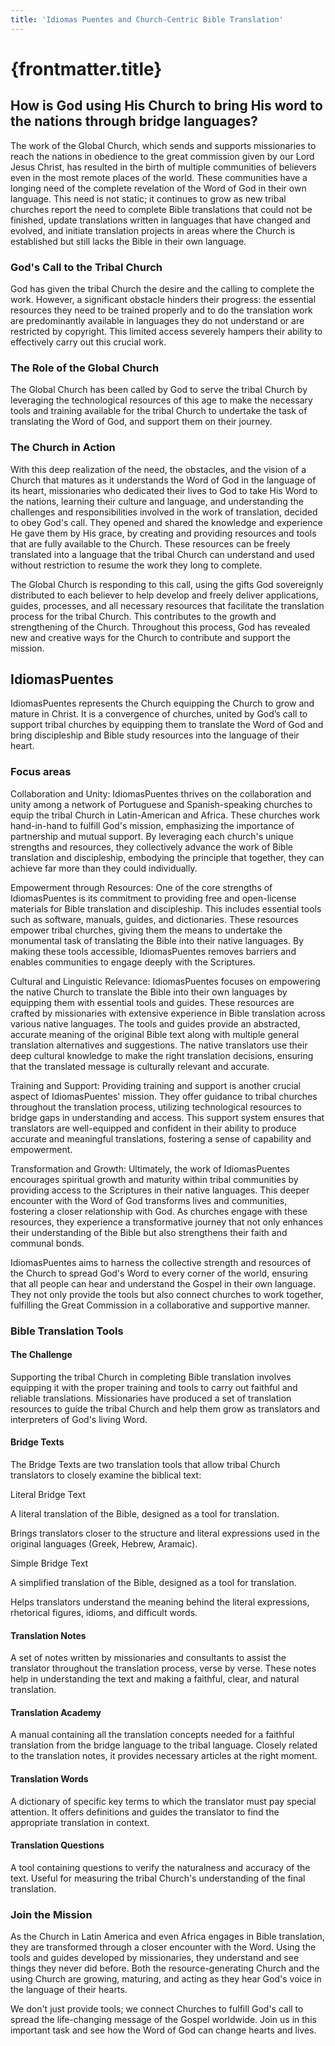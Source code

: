 ```yaml
---
title: 'Idiomas Puentes and Church-Centric Bible Translation'
---
```


# {frontmatter.title}
  

## How is God using His Church to bring His word to the nations through bridge languages?

  

The work of the Global Church, which sends and supports missionaries to reach the nations in obedience to the great commission given by our Lord Jesus Christ, has resulted in the birth of multiple communities of believers even in the most remote places of the world. These communities have a longing need of the complete revelation of the Word of God in their own language. This need is not static; it continues to grow as new tribal churches report the need to complete Bible translations that could not be finished, update translations written in languages that have changed and evolved, and initiate translation projects in areas where the Church is established but still lacks the Bible in their own language.

### God's Call to the Tribal Church

God has given the tribal Church the desire and the calling to complete the work. However, a significant obstacle hinders their progress: the essential resources they need to be trained properly and to do the translation work are predominantly available in languages they do not understand or are restricted by copyright. This limited access severely hampers their ability to effectively carry out this crucial work.

### The Role of the Global Church

The Global Church has been called by God to serve the tribal Church by leveraging the technological resources of this age to make the necessary tools and training available for the tribal Church to undertake the task of translating the Word of God, and support them on their journey.

### The Church in Action

With this deep realization of the need, the obstacles, and the vision of a Church that matures as it understands the Word of God in the language of its heart, missionaries who dedicated their lives to God to take His Word to the nations, learning their culture and language, and understanding the challenges and responsibilities involved in the work of translation, decided to obey God's call. They opened and shared the knowledge and experience He gave them by His grace, by creating and providing resources and tools that are fully available to the Church. These resources can be freely translated into a language that the tribal Church can understand and used without restriction to resume the work they long to complete.

  

The Global Church is responding to this call, using the gifts God sovereignly distributed to each believer to help develop and freely deliver applications, guides, processes, and all necessary resources that facilitate the translation process for the tribal Church. This contributes to the growth and strengthening of the Church. Throughout this process, God has revealed new and creative ways for the Church to contribute and support the mission.

## IdiomasPuentes

IdiomasPuentes represents the Church equipping the Church to grow and mature in Christ. It is a convergence of churches, united by God’s call to support tribal churches by equipping them to translate the Word of God and bring discipleship and Bible study resources into the language of their heart.

### Focus areas

Collaboration and Unity: IdiomasPuentes thrives on the collaboration and unity among a network of Portuguese and Spanish-speaking churches to equip the tribal Church in Latin-American and Africa. These churches work hand-in-hand to fulfill God's mission, emphasizing the importance of partnership and mutual support. By leveraging each church's unique strengths and resources, they collectively advance the work of Bible translation and discipleship, embodying the principle that together, they can achieve far more than they could individually.

Empowerment through Resources: One of the core strengths of IdiomasPuentes is its commitment to providing free and open-license materials for Bible translation and discipleship. This includes essential tools such as software, manuals, guides, and dictionaries. These resources empower tribal churches, giving them the means to undertake the monumental task of translating the Bible into their native languages. By making these tools accessible, IdiomasPuentes removes barriers and enables communities to engage deeply with the Scriptures.

Cultural and Linguistic Relevance: IdiomasPuentes focuses on empowering the native Church to translate the Bible into their own languages by equipping them with essential tools and guides. These resources are crafted by missionaries with extensive experience in Bible translation across various native languages. The tools and guides provide an abstracted, accurate meaning of the original Bible text along with multiple general translation alternatives and suggestions. The native translators use their deep cultural knowledge to make the right translation decisions, ensuring that the translated message is culturally relevant and accurate.

Training and Support: Providing training and support is another crucial aspect of IdiomasPuentes' mission. They offer guidance to tribal churches throughout the translation process, utilizing technological resources to bridge gaps in understanding and access. This support system ensures that translators are well-equipped and confident in their ability to produce accurate and meaningful translations, fostering a sense of capability and empowerment.

Transformation and Growth: Ultimately, the work of IdiomasPuentes encourages spiritual growth and maturity within tribal communities by providing access to the Scriptures in their native languages. This deeper encounter with the Word of God transforms lives and communities, fostering a closer relationship with God. As churches engage with these resources, they experience a transformative journey that not only enhances their understanding of the Bible but also strengthens their faith and communal bonds.

  

IdiomasPuentes aims to harness the collective strength and resources of the Church to spread God's Word to every corner of the world, ensuring that all people can hear and understand the Gospel in their own language. They not only provide the tools but also connect churches to work together, fulfilling the Great Commission in a collaborative and supportive manner.

  

### Bible Translation Tools

#### The Challenge

Supporting the tribal Church in completing Bible translation involves equipping it with the proper training and tools to carry out faithful and reliable translations. Missionaries have produced a set of translation resources to guide the tribal Church and help them grow as translators and interpreters of God's living Word.

  

#### Bridge Texts

The Bridge Texts are two translation tools that allow tribal Church translators to closely examine the biblical text:

Literal Bridge Text

A literal translation of the Bible, designed as a tool for translation.

Brings translators closer to the structure and literal expressions used in the original languages (Greek, Hebrew, Aramaic).

Simple Bridge Text

A simplified translation of the Bible, designed as a tool for translation.

Helps translators understand the meaning behind the literal expressions, rhetorical figures, idioms, and difficult words.

  

#### Translation Notes

A set of notes written by missionaries and consultants to assist the translator throughout the translation process, verse by verse. These notes help in understanding the text and making a faithful, clear, and natural translation.

  

#### Translation Academy

A manual containing all the translation concepts needed for a faithful translation from the bridge language to the tribal language. Closely related to the translation notes, it provides necessary articles at the right moment.

  

#### Translation Words

A dictionary of specific key terms to which the translator must pay special attention. It offers definitions and guides the translator to find the appropriate translation in context.

  

#### Translation Questions

A tool containing questions to verify the naturalness and accuracy of the text. Useful for measuring the tribal Church's understanding of the final translation.

  

### Join the Mission

As the Church in Latin America and even Africa engages in Bible translation, they are transformed through a closer encounter with the Word. Using the tools and guides developed by missionaries, they understand and see things they never did before. Both the resource-generating Church and the using Church are growing, maturing, and acting as they hear God's voice in the language of their hearts.

We don't just provide tools; we connect Churches to fulfill God's call to spread the life-changing message of the Gospel worldwide. Join us in this important task and see how the Word of God can change hearts and lives.